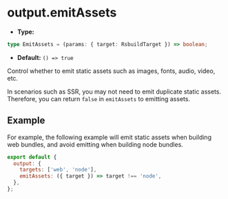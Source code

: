 # output.emitAssets

- **Type:**

```ts
type EmitAssets = (params: { target: RsbuildTarget }) => boolean;
```

- **Default:** `() => true`

Control whether to emit static assets such as images, fonts, audio, video, etc.

In scenarios such as SSR, you may not need to emit duplicate static assets. Therefore, you can return `false` in `emitAssets` to emitting assets.

## Example

For example, the following example will emit static assets when building web bundles, and avoid emitting when building node bundles.

```js
export default {
  output: {
    targets: ['web', 'node'],
    emitAssets: ({ target }) => target !== 'node',
  },
};
```

